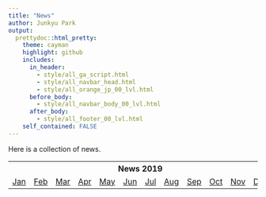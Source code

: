 ```yaml
---
title: "News"
author: Junkyu Park
output: 
  prettydoc::html_pretty:
    theme: cayman
    highlight: github
    includes:
      in_header: 
        - style/all_ga_script.html
        - style/all_navbar_head.html
        - style/all_orange_jp_00_lvl.html
      before_body:
        - style/all_navbar_body_00_lvl.html
      after_body:
        - style/all_footer_00_lvl.html
    self_contained: FALSE
---
```


Here is a collection of news.

<!--html_preserve-->
<div class="newscenter">
<table class="newstable">
<tbody>
<tr>
<th colspan="30">News 2019</tr>
<tr>
<td><a href="#" class="not_exist" title="News 2019-01-">Jan</a></td>
<td><a href="#" class="not_exist" title="News 2019-02-">Feb</a></td>
<td><a href="#" class="not_exist" title="News 2019-03-">Mar</a></td>
<td><a href="#" class="not_exist" title="News 2019-04-">Apr</a></td>
<td><a href="#" class="not_exist" title="News 2019-05-">May</a></td>
<td><a href="news/2019-06.html" title="News 2019-06-">Jun</a></td>
<td><a href="#" class="not_exist" title="News 2019-07-">Jul</a></td>
<td><a href="#" class="not_exist" title="News 2019-08-">Aug</a></td>
<td><a href="#" class="not_exist" title="News 2019-09-">Sep</a></td>
<td><a href="#" class="not_exist" title="News 2019-10-">Oct</a></td>
<td><a href="#" class="not_exist" title="News 2019-11-">Nov</a></td>
<td><a href="#" class="not_exist" title="News 2019-12-">Dec</a></td>
</tr>
</tbody>
</table>
</div>
<!--/html_preserve-->




